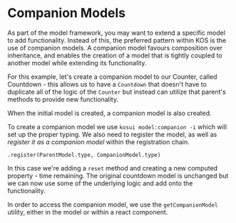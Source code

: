 
<Meta title="Foundations/5. Companion Models" />

# Companion Models

As part of the model framework, you may want to extend a specific model to add functionality. Instead of this, the preferred pattern within KOS is the use of companion models. A companion model favours composition over inheritance, and enables the creation of a model that is tightly coupled to another model while extending its functionality.

For this example, let's create a companion model to our Counter, called Countdown - this allows us to have a `Countdown` that doesn't have to duplicate all of the logic of the `Counter` but instead can utilize that parent's methods to provide new functionality.

When the initial model is created, a companion model is also created.

To create a companion model we use `kosui model:companion -i` which will set up the proper typing. We also need to register the model, as well as _register it as a companion model_ within the registration chain.

`.register(ParentModel.type, CompanionModel.type)`

<Snippet name="countdown@countdown-model.ts" />

In this case we're adding a `reset` method and creating a new computed property - time remaining. The original countdown model is unchanged but we can now use some of the underlying logic and add onto the functionality.

In order to access the companion model, we use the `getCompanionModel` utility, either in the model or within a react component.

<Snippet name="CountdownExample@countdown-example.tsx" />

<Canvas of={TimerExampleStory} />
